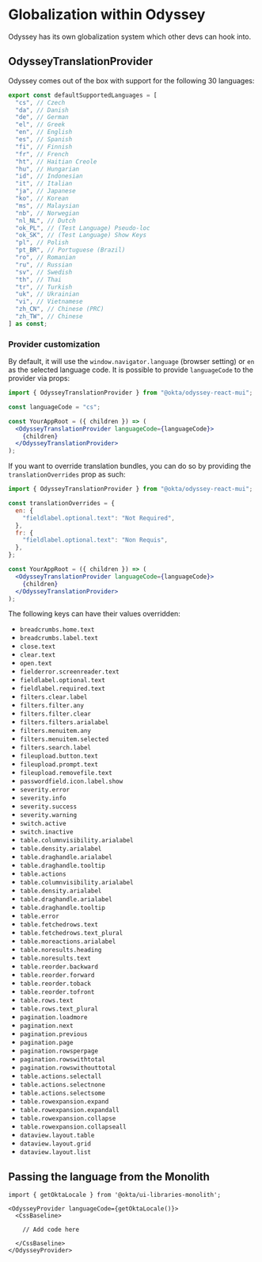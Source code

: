 
<Meta title="Guidelines/Odyssey Translation Provider" />

# Globalization within Odyssey

Odyssey has its own globalization system which other devs can hook into.

## OdysseyTranslationProvider

Odyssey comes out of the box with support for the following 30 languages:

```ts
export const defaultSupportedLanguages = [
  "cs", // Czech
  "da", // Danish
  "de", // German
  "el", // Greek
  "en", // English
  "es", // Spanish
  "fi", // Finnish
  "fr", // French
  "ht", // Haitian Creole
  "hu", // Hungarian
  "id", // Indonesian
  "it", // Italian
  "ja", // Japanese
  "ko", // Korean
  "ms", // Malaysian
  "nb", // Norwegian
  "nl_NL", // Dutch
  "ok_PL", // (Test Language) Pseudo-loc
  "ok_SK", // (Test Language) Show Keys
  "pl", // Polish
  "pt_BR", // Portuguese (Brazil)
  "ro", // Romanian
  "ru", // Russian
  "sv", // Swedish
  "th", // Thai
  "tr", // Turkish
  "uk", // Ukrainian
  "vi", // Vietnamese
  "zh_CN", // Chinese (PRC)
  "zh_TW", // Chinese
] as const;
```

### Provider customization

By default, it will use the `window.navigator.language` (browser setting) or `en` as the selected language code. It is possible to provide `languageCode` to the provider via props:

```jsx
import { OdysseyTranslationProvider } from "@okta/odyssey-react-mui";

const languageCode = "cs";

const YourAppRoot = ({ children }) => (
  <OdysseyTranslationProvider languageCode={languageCode}>
    {children}
  </OdysseyTranslationProvider>
);
```

If you want to override translation bundles, you can do so by providing the `translationOverrides` prop as such:

```jsx
import { OdysseyTranslationProvider } from "@okta/odyssey-react-mui";

const translationOverrides = {
  en: {
    "fieldlabel.optional.text": "Not Required",
  },
  fr: {
    "fieldlabel.optional.text": "Non Requis",
  },
};

const YourAppRoot = ({ children }) => (
  <OdysseyTranslationProvider languageCode={languageCode}>
    {children}
  </OdysseyTranslationProvider>
);
```

The following keys can have their values overridden:

- `breadcrumbs.home.text`
- `breadcrumbs.label.text`
- `close.text`
- `clear.text`
- `open.text`
- `fielderror.screenreader.text`
- `fieldlabel.optional.text`
- `fieldlabel.required.text`
- `filters.clear.label`
- `filters.filter.any`
- `filters.filter.clear`
- `filters.filters.arialabel`
- `filters.menuitem.any`
- `filters.menuitem.selected`
- `filters.search.label`
- `fileupload.button.text`
- `fileupload.prompt.text`
- `fileupload.removefile.text`
- `passwordfield.icon.label.show`
- `severity.error`
- `severity.info`
- `severity.success`
- `severity.warning`
- `switch.active`
- `switch.inactive`
- `table.columnvisibility.arialabel`
- `table.density.arialabel`
- `table.draghandle.arialabel`
- `table.draghandle.tooltip`
- `table.actions`
- `table.columnvisibility.arialabel`
- `table.density.arialabel`
- `table.draghandle.arialabel`
- `table.draghandle.tooltip`
- `table.error`
- `table.fetchedrows.text`
- `table.fetchedrows.text_plural`
- `table.moreactions.arialabel`
- `table.noresults.heading`
- `table.noresults.text`
- `table.reorder.backward`
- `table.reorder.forward`
- `table.reorder.toback`
- `table.reorder.tofront`
- `table.rows.text`
- `table.rows.text_plural`
- `pagination.loadmore`
- `pagination.next`
- `pagination.previous`
- `pagination.page`
- `pagination.rowsperpage`
- `pagination.rowswithtotal`
- `pagination.rowswithouttotal`
- `table.actions.selectall`
- `table.actions.selectnone`
- `table.actions.selectsome`
- `table.rowexpansion.expand`
- `table.rowexpansion.expandall`
- `table.rowexpansion.collapse`
- `table.rowexpansion.collapseall`
- `dataview.layout.table`
- `dataview.layout.grid`
- `dataview.layout.list`

## Passing the language from the Monolith

```
import { getOktaLocale } from '@okta/ui-libraries-monolith';

<OdysseyProvider languageCode={getOktaLocale()}>
  <CssBaseline>

    // Add code here

  </CssBaseline>
</OdysseyProvider>

```
